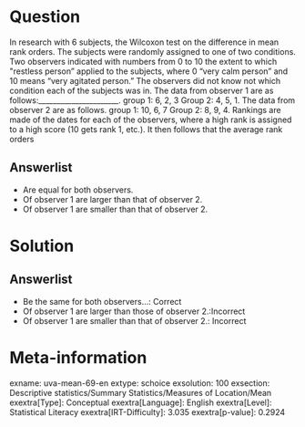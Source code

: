Question
========

In research with 6 subjects, the Wilcoxon test on the difference in mean rank orders. The subjects were randomly assigned to one of two conditions. Two observers indicated with numbers from 0 to 10 the extent to which \"restless person" applied to the subjects, where 0 \means "very calm person" and 10 means "very agitated person." The observers did not know not which condition each of the subjects was in. The data from observer 1 are as follows:______________________. group 1: 6, 2, 3 Group 2: 4, 5, 1. The data from observer 2 are as follows. group 1: 10, 6, 7 Group 2: 8, 9, 4. Rankings are made of the dates for each of the observers, where a high rank is assigned to a high score (10 gets rank 1, etc.). It then follows that the average rank orders

Answerlist
----------

* Are equal for both observers.
* Of observer 1 are larger than that of observer 2.
* Of observer 1 are smaller than that of observer 2.

Solution
========

Answerlist
----------

* Be the same for both observers...: Correct
* Of observer 1 are larger than those of observer 2.:Incorrect
* Of observer 1 are smaller than that of observer 2.: Incorrect

Meta-information
================
exname: uva-mean-69-en
extype: schoice
exsolution: 100
exsection: Descriptive statistics/Summary Statistics/Measures of Location/Mean
exextra[Type]: Conceptual
exextra[Language]: English
exextra[Level]: Statistical Literacy
exextra[IRT-Difficulty]: 3.035
exextra[p-value]: 0.2924
